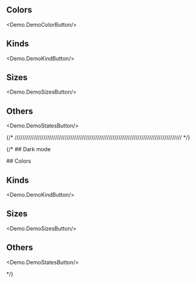 

## Colors
<Demo.DemoColorButton/>

## Kinds
<Demo.DemoKindButton/>

## Sizes
<Demo.DemoSizesButton/>

## Others
<Demo.DemoStatesButton/>

{/* /////////////////////////////////////////////////////////////////////////////////////// */}

{/* ## Dark mode

<div className="bg-gray-950 text-white p-4 rounded-md flex flex-col gap-4" data-scheme="dark">
## Colors
<Demo.DemoColorButton/>

## Kinds
<Demo.DemoKindButton/>

## Sizes
<Demo.DemoSizesButton/>

## Others
<Demo.DemoStatesButton/>
</div> */}

